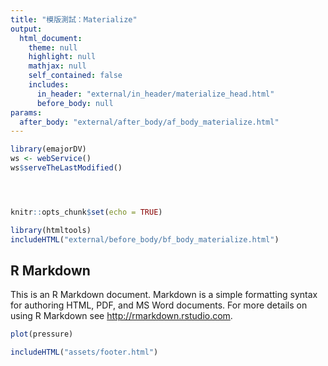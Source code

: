 ```yaml
---
title: "模版測試：Materialize"
output: 
  html_document:
    theme: null
    highlight: null
    mathjax: null
    self_contained: false
    includes:
      in_header: "external/in_header/materialize_head.html"  
      before_body: null 
params:
  after_body: "external/after_body/af_body_materialize.html"
---
```


```r
library(emajorDV)
ws <- webService()
ws$serveTheLastModified()
```


<header>
</header>
<main>
```r
knitr::opts_chunk$set(echo = TRUE)
```


<!--以下為Body內容-->
```r
library(htmltools)
includeHTML("external/before_body/bf_body_materialize.html")
```


## R Markdown

This is an R Markdown document. Markdown is a simple formatting syntax for authoring HTML, PDF, and MS Word documents. For more details on using R Markdown see <http://rmarkdown.rstudio.com>.


```r
plot(pressure)
```


</main>

<!--footer-->
```r
includeHTML("assets/footer.html")
```
